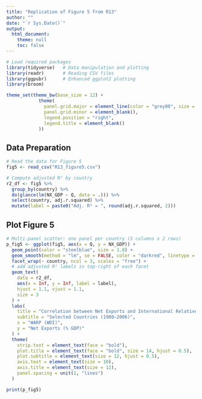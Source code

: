 ---
title: "Replication of Figure 5 from R13"
author: ""
date: "`r Sys.Date()`"
output:
  html_document:
    theme: null
    toc: false
---

```{r setup, include=FALSE}
# Load required packages
library(tidyverse)   # Data manipulation and plotting
library(readr)       # Reading CSV files
library(ggpubr)      # Enhanced ggplot2 plotting
library(broom)

theme_set(theme_bw(base_size = 12) +
            theme(
              panel.grid.major = element_line(color = "grey80", size = 0.2),
              panel.grid.minor = element_blank(),
              legend.position = "right",
              legend.title = element_blank()
            ))
```

## Data Preparation

```{r load-data, warning=FALSE, show_col_types = FALSE}
# Read the data for Figure 5
fig5 <- read_csv("R13_figure5.csv")

# Compute adjusted R² by country
r2_df <- fig5 %>%
  group_by(country) %>%
  do(glance(lm(NX_GDP ~ Q, data = .))) %>%
  select(country, adj.r.squared) %>%
  mutate(label = paste0("Adj. R² = ", round(adj.r.squared, 2)))
```

## Plot Figure 5

```{r plot-figure5, fig.width=9, fig.height=6}
# Multi-panel scatter: one panel per country (3 columns x 2 rows)
p_fig5 <- ggplot(fig5, aes(x = Q, y = NX_GDP)) +
  geom_point(color = "steelblue", size = 1.8) +
  geom_smooth(method = "lm", se = FALSE, color = "darkred", linetype = "dashed") +
  facet_wrap(~ country, ncol = 3, scales = "free") +
  # add adjusted R² labels in top-right of each facet
  geom_text(
    data = r2_df,
    aes(x = Inf, y = Inf, label = label),
    hjust = 1.1, vjust = 1.1,
    size = 3
  ) +
  labs(
    title = "Correlation between Net Exports and International Relative Prices",
    subtitle = "Selected Countries (1980–2006)",
    x = "WARP (WDI)",
    y = "Net Exports (% GDP)"
  ) +
  theme(
    strip.text = element_text(face = "bold"),
    plot.title = element_text(face = "bold", size = 14, hjust = 0.5),
    plot.subtitle = element_text(size = 12, hjust = 0.5),
    axis.text = element_text(size = 10),
    axis.title = element_text(size = 12),
    panel.spacing = unit(1, "lines")
  )

print(p_fig5)
```

